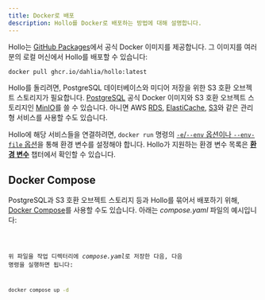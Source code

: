 ```yaml
---
title: Docker로 배포
description: Hollo를 Docker로 배포하는 방법에 대해 설명합니다.
---
```


Hollo는 [GitHub Packages]에서 공식 Docker 이미지를 제공합니다.
그 이미지를 여러분의 로컬 머신에서 Hollo를 배포할 수 있습니다:

~~~~ sh frame="none"
docker pull ghcr.io/dahlia/hollo:latest
~~~~

Hollo를 돌리려면,
PostgreSQL 데이터베이스와 미디어 저장을 위한 S3 호환 오브젝트 스토리지가 필요합니다.
[PostgreSQL] 공식 Docker 이미지와 S3 호환 오브젝트 스토리지인 [MinIO]를 쓸 수 있습니다.
아니면 AWS [RDS], [ElastiCache], [S3]와 같은 관리형 서비스를 사용할 수도 있습니다.

Hollo에 해당 서비스들을 연결하려면,
`docker run` 명령의 [`-e`/`--env` 옵션이나 `--env-file` 옵션][1]을 통해
환경 변수를 설정해야 합니다.  Hollo가 지원하는 환경 변수 목록은
[**환경 변수**](./env) 챕터에서 확인할 수 있습니다.

[GitHub Packages]: https://github.com/dahlia/hollo/pkgs/container/hollo
[PostgreSQL]: https://hub.docker.com/_/postgres
[MinIO]: https://hub.docker.com/r/minio/minio
[RDS]: https://aws.amazon.com/rds/
[ElastiCache]: https://aws.amazon.com/elasticache/
[S3]: https://aws.amazon.com/s3/
[1]: https://docs.docker.com/reference/cli/docker/container/run/#env


Docker Compose
--------------


PostgreSQL과 S3 호환 오브젝트 스토리지 등과 Hollo를 묶어서 배포하기 위해,
[Docker Compose]를 사용할 수도 있습니다. 아래는 *compose.yaml* 파일의 예시입니다:

<Code code={composeYaml} lang="yaml" title="compose.yaml" />

위 파일을 작업 디렉터리에 *compose.yaml*로 저장한 다음,
다음 명령을 실행하면 됩니다:

~~~~ sh frame="none"
docker compose up -d
~~~~

[Docker Compose]: https://docs.docker.com/compose/
